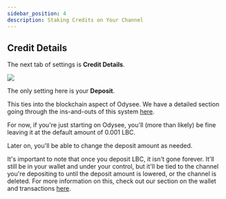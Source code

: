 ---
sidebar_position: 4
description: Staking Credits on Your Channel
---

## Credit Details

The next tab of settings is **Credit Details**.

![](https://i.imgur.com/9KoSXWY.png)


The only setting here is your **Deposit**.

This ties into the blockchain aspect of Odysee. We have a detailed section going through the ins-and-outs of this system [here](http://chihuahuaspin.com).

For now, if you're just starting on Odysee, you'll (more than likely) be fine leaving it at the default amount of 0.001 LBC.

Later on, you'll be able to change the deposit amount as needed.

It's important to note that once you deposit LBC, it isn't gone forever. It'll still be in your wallet and under your control, but it'll be tied to the channel you're depositing to until the deposit amount is lowered, or the channel is deleted. For more information on this, check out our section on the wallet and transactions [here](http://chihuahuaspin.com).
